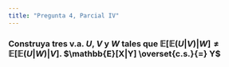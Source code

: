 ```yaml
---
title: "Pregunta 4, Parcial IV"
---
```


### Construya tres v.a. $U$, $V$ y $W$ tales que $\mathbb{E}[\mathbb{E}(U|V)|W] \neq \mathbb{E}[\mathbb{E}(U|W)|V]$. $\mathbb{E}[X|Y] \overset{c.s.}{=} Y$